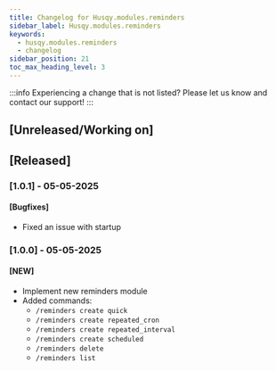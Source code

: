 ```yaml
---
title: Changelog for Husqy.modules.reminders
sidebar_label: Husqy.modules.reminders
keywords:
  - husqy.modules.reminders
  - changelog
sidebar_position: 21
toc_max_heading_level: 3
---
```


:::info
Experiencing a change that is not listed? Please let us know and contact our support!
:::

## [Unreleased/Working on]

## [Released]

### [1.0.1] - 05-05-2025

#### [Bugfixes]

- Fixed an issue with startup

### [1.0.0] - 05-05-2025

#### [NEW]

- Implement new reminders module
- Added commands: 
  - `/reminders create quick`
  - `/reminders create repeated_cron`
  - `/reminders create repeated_interval`
  - `/reminders create scheduled`
  - `/reminders delete`
  - `/reminders list`